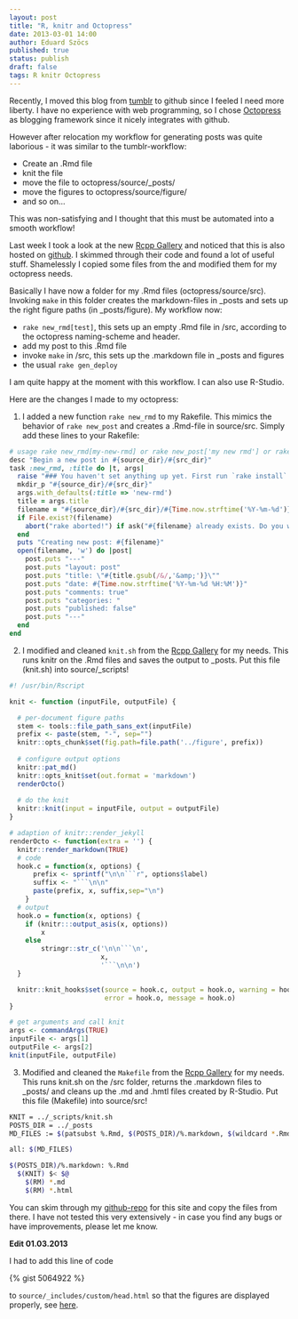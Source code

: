 ```yaml
---
layout: post
title: "R, knitr and Octopress"
date: 2013-03-01 14:00
author: Eduard Szöcs
published: true
status: publish
draft: false
tags: R knitr Octopress
---
```


Recently, I moved this blog from [tumblr](http://edild.tumblr.com/) to github since I feeled I need more liberty.
I have no experience with web programming, so I chose [Octopress](http://octopress.org/) as blogging framework since it nicely integrates with github.

However after relocation my workflow for generating posts was quite laborious - it was similar to the tumblr-workflow:

* Create an .Rmd file
* knit the file
* move the file to octopress/source/_posts/
* move the figures to octopress/source/figure/
* and so on...

This was non-satisfying and I thought that this must be automated into a smooth workflow! 

Last week I took a look at the new [Rcpp Gallery](http://gallery.rcpp.org/) and noticed that this is also hosted on [github](https://github.com/jjallaire/rcpp-gallery). I skimmed through their code and found a lot of useful stuff. Shamelessly I copied some files from the and modified them for my octopress needs.

Basically I have now a folder for my .Rmd files (octopress/source/src). Invoking `make` in this folder creates the markdown-files in _posts and sets up the right figure paths (in _posts/figure). My workflow now:

* `rake new_rmd[test]`, this sets up an empty .Rmd file in /src, according to the octopress naming-scheme and header.
* add my post to this .Rmd file
* invoke `make` in /src, this sets up the .markdown file in _posts and figures
* the usual `rake gen_deploy`

I am quite happy at the moment with this workflow. I can also use R-Studio.


Here are the changes I made to my octopress:

1) I added a new function `rake new_rmd` to my Rakefile. This mimics the behavior of `rake new_post`
and creates a .Rmd-file in source/src. Simply add these lines to your Rakefile:

```ruby
# usage rake new_rmd[my-new-rmd] or rake new_post['my new rmd'] or rake new_rmd (defaults to "new-rmd")
desc "Begin a new post in #{source_dir}/#{src_dir}"
task :new_rmd, :title do |t, args|
  raise "### You haven't set anything up yet. First run `rake install` to set up an Octopress theme." unless File.directory?(source_dir)
  mkdir_p "#{source_dir}/#{src_dir}"
  args.with_defaults(:title => 'new-rmd')
  title = args.title
  filename = "#{source_dir}/#{src_dir}/#{Time.now.strftime('%Y-%m-%d')}-#{title.to_url}.#{new_src_ext}"
  if File.exist?(filename)
    abort("rake aborted!") if ask("#{filename} already exists. Do you want to overwrite?", ['y', 'n']) == 'n'
  end
  puts "Creating new post: #{filename}"
  open(filename, 'w') do |post|
    post.puts "---"
    post.puts "layout: post"
    post.puts "title: \"#{title.gsub(/&/,'&amp;')}\""
    post.puts "date: #{Time.now.strftime('%Y-%m-%d %H:%M')}"
    post.puts "comments: true"
    post.puts "categories: "
    post.puts "published: false"
    post.puts "---"
  end
end
```

2) I modified and cleaned `knit.sh` from the [Rcpp Gallery](https://github.com/jjallaire/rcpp-gallery) for my needs. This runs knitr on the .Rmd files and saves the output to _posts. Put this file (knit.sh) into source/_scripts!

```r
#! /usr/bin/Rscript

knit <- function (inputFile, outputFile) {

  # per-document figure paths
  stem <- tools::file_path_sans_ext(inputFile)
  prefix <- paste(stem, "-", sep="")
  knitr::opts_chunk$set(fig.path=file.path('../figure', prefix))
  
  # configure output options
  knitr::pat_md()
  knitr::opts_knit$set(out.format = 'markdown')
  renderOcto()
   
  # do the knit
  knitr::knit(input = inputFile, output = outputFile)
}

# adaption of knitr::render_jekyll
renderOcto <- function(extra = '') {
  knitr::render_markdown(TRUE)
  # code
  hook.c = function(x, options) {
	  prefix <- sprintf("\n\n```r", options$label)
	  suffix <- "```\n\n"
	  paste(prefix, x, suffix,sep="\n")
	}
  # output
  hook.o = function(x, options) {
	if (knitr:::output_asis(x, options))
		x
	else
		stringr::str_c('\n\n```\n', 
					   x, 
					   '```\n\n')
  }

  knitr::knit_hooks$set(source = hook.c, output = hook.o, warning = hook.o,
                        error = hook.o, message = hook.o)
}

# get arguments and call knit
args <- commandArgs(TRUE)
inputFile <- args[1]
outputFile <- args[2]
knit(inputFile, outputFile)
```

3) Modified and cleaned the `Makefile` from the [Rcpp Gallery](https://github.com/jjallaire/rcpp-gallery) for my needs. This runs knit.sh on the /src folder, returns the .markdown files to _posts/ and cleans up the .md and .hmtl files created by R-Studio. Put this file (Makefile) into source/src!

```sh
KNIT = ../_scripts/knit.sh
POSTS_DIR = ../_posts
MD_FILES := $(patsubst %.Rmd, $(POSTS_DIR)/%.markdown, $(wildcard *.Rmd))

all: $(MD_FILES)

$(POSTS_DIR)/%.markdown: %.Rmd
  $(KNIT) $< $@
	$(RM) *.md
	$(RM) *.html
```

You can skim through my [github-repo](https://github.com/EDiLD/edild.github.com) for this site and copy the files from there. I have not tested this very extensively - in case you find any bugs or have improvements, please let me know.
 
**Edit 01.03.2013**

I had to add this line of code

{% gist 5064922 %}

to `source/_includes/custom/head.html` so that the figures are displayed properly, see
[here](source/_includes/custom/head.html).
